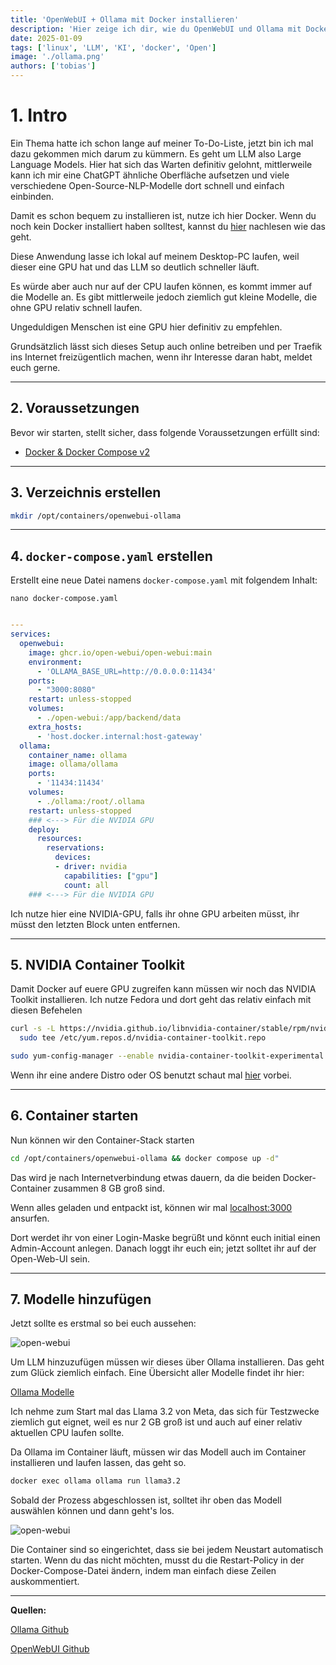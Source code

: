 ```yaml
---
title: 'OpenWebUI + Ollama mit Docker installieren'
description: 'Hier zeige ich dir, wie du OpenWebUI und Ollama mit Docker installieren kannst. So bekommst du eine ChatGPT ähnliche WebGUI.'
date: 2025-01-09
tags: ['linux', 'LLM', 'KI', 'docker', 'Open']
image: './ollama.png'
authors: ['tobias']
---
```



# 1. Intro

Ein Thema hatte ich schon lange auf meiner To-Do-Liste, jetzt bin ich mal dazu gekommen mich darum zu kümmern. 
Es geht um LLM also Large Language Models. 
Hier hat sich das Warten definitiv gelohnt, mittlerweile kann ich mir eine ChatGPT ähnliche Oberfläche aufsetzen und viele verschiedene Open-Source-NLP-Modelle dort schnell und einfach einbinden.

Damit es schon bequem zu installieren ist, nutze ich hier Docker.
Wenn du noch kein Docker installiert haben solltest, kannst du [hier](/blog/server-setup#5-docker-und-docker-compose) nachlesen wie das geht.

Diese Anwendung lasse ich lokal auf meinem Desktop-PC laufen, weil dieser eine GPU hat und das LLM so deutlich schneller läuft.

Es würde aber auch nur auf der CPU laufen können, es kommt immer auf die Modelle an. Es gibt mittlerweile jedoch ziemlich gut kleine Modelle, die ohne GPU relativ schnell laufen.

Ungeduldigen Menschen ist eine GPU hier definitiv zu empfehlen.

Grundsätzlich lässt sich dieses Setup auch online betreiben und per Traefik ins Internet freizügentlich machen, wenn ihr Interesse daran habt, meldet euch gerne.

---

## 2. Voraussetzungen

Bevor wir starten, stellt sicher, dass folgende Voraussetzungen erfüllt sind:

- [Docker & Docker Compose v2](/blog/server-setup#5-docker-und-docker-compose)

---

## 3. Verzeichnis erstellen

```bash
mkdir /opt/containers/openwebui-ollama
```

---

## 4. `docker-compose.yaml` erstellen

Erstellt eine neue Datei namens `docker-compose.yaml` mit folgendem Inhalt:

```shell
nano docker-compose.yaml
```

```yaml title="docker-compose.yaml"

---
services:
  openwebui:
    image: ghcr.io/open-webui/open-webui:main
    environment:
      - 'OLLAMA_BASE_URL=http://0.0.0.0:11434'
    ports:
      - "3000:8080"
    restart: unless-stopped
    volumes:
      - ./open-webui:/app/backend/data
    extra_hosts:
      - 'host.docker.internal:host-gateway'
  ollama:
    container_name: ollama
    image: ollama/ollama  
    ports:
      - '11434:11434'
    volumes:
      - ./ollama:/root/.ollama
    restart: unless-stopped
    ### <---> Für die NVIDIA GPU
    deploy:
      resources:
        reservations:
          devices:
          - driver: nvidia
            capabilities: ["gpu"]
            count: all
    ### <---> Für die NVIDIA GPU

``` 

Ich nutze hier eine NVIDIA-GPU, falls ihr ohne GPU arbeiten müsst, ihr müsst den letzten Block unten entfernen.

---

## 5. NVIDIA Container Toolkit

Damit Docker auf euere GPU zugreifen kann müssen wir noch das NVIDIA Toolkit installieren. Ich nutze Fedora und dort geht das relativ einfach mit diesen Befehelen

```bash
curl -s -L https://nvidia.github.io/libnvidia-container/stable/rpm/nvidia-container-toolkit.repo | \
  sudo tee /etc/yum.repos.d/nvidia-container-toolkit.repo

sudo yum-config-manager --enable nvidia-container-toolkit-experimental
```

Wenn ihr eine andere Distro oder OS benutzt schaut mal [hier](https://docs.nvidia.com/datacenter/cloud-native/container-toolkit/latest/install-guide.html) vorbei.

---

## 6. Container starten

Nun können wir den Container-Stack starten

```bash
cd /opt/containers/openwebui-ollama && docker compose up -d"
```

Das wird je nach Internetverbindung etwas dauern, da die beiden Docker-Container zusammen 8 GB groß sind.

Wenn alles geladen und entpackt ist, können wir mal [localhost:3000](http://localhost:3000) ansurfen.

Dort werdet ihr von einer Login-Maske begrüßt und könnt euch initial einen Admin-Account anlegen.
Danach loggt ihr euch ein; jetzt solltet ihr auf der Open-Web-UI sein.

---

## 7. Modelle hinzufügen

Jetzt sollte es erstmal so bei euch aussehen:

![open-webui](openwebui1.png)

Um LLM hinzuzufügen müssen wir dieses über Ollama installieren. Das geht zum Glück ziemlich einfach. Eine Übersicht aller Modelle findet ihr hier:

[Ollama Modelle](https://ollama.com/search)

Ich nehme zum Start mal das Llama 3.2 von Meta, das sich für Testzwecke ziemlich gut eignet, weil es nur 2 GB groß ist und auch auf einer relativ aktuellen CPU laufen sollte. 

Da Ollama im Container läuft, müssen wir das Modell auch im Container installieren und laufen lassen, das geht so. 

```bash
docker exec ollama ollama run llama3.2
```

Sobald der Prozess abgeschlossen ist, solltet ihr oben das Modell auswählen können und dann geht's los. 

![open-webui](openwebui2.png)

Die Container sind so eingerichtet, dass sie bei jedem Neustart automatisch starten. Wenn du das nicht möchten, musst du die Restart-Policy in der Docker-Compose-Datei ändern, indem man einfach diese Zeilen auskommentiert.

---

**Quellen:**

[Ollama Github](https://github.com/ollama/ollama)

[OpenWebUI Github](https://github.com/open-webui/open-webui)